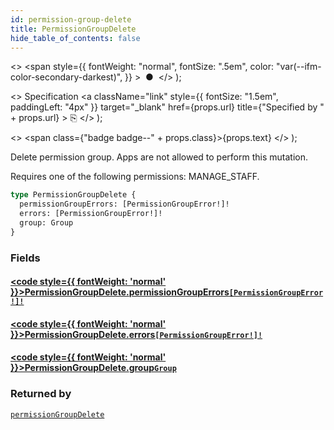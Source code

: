 ```yaml
---
id: permission-group-delete
title: PermissionGroupDelete
hide_table_of_contents: false
---
```


  <>
    <span
      style={{
        fontWeight: "normal",
        fontSize: ".5em",
        color: "var(--ifm-color-secondary-darkest)",
      }}
    >
      &nbsp;●&nbsp;
    </span>
  </>
);

  <>
    Specification
    <a
      className="link"
      style={{ fontSize: "1.5em", paddingLeft: "4px" }}
      target="\_blank"
      href={props.url}
      title={"Specified by " + props.url}
    >
      ⎘
    </a>
  </>
);

  <>
    <span class={"badge badge--" + props.class}>{props.text}</span>
  </>
);

Delete permission group. Apps are not allowed to perform this mutation.

Requires one of the following permissions: MANAGE_STAFF.

```graphql
type PermissionGroupDelete {
  permissionGroupErrors: [PermissionGroupError!]!
  errors: [PermissionGroupError!]!
  group: Group
}
```

### Fields

#### [<code style={{ fontWeight: 'normal' }}>PermissionGroupDelete.<b>permissionGroupErrors</b></code>](#)<Bullet />[`[PermissionGroupError!]!`](../../api-reference/objects/permission-group-error) <Badge class="secondary" text="non-null"/> <Badge class="secondary" text="object"/>

>

#### [<code style={{ fontWeight: 'normal' }}>PermissionGroupDelete.<b>errors</b></code>](#)<Bullet />[`[PermissionGroupError!]!`](../../api-reference/objects/permission-group-error) <Badge class="secondary" text="non-null"/> <Badge class="secondary" text="object"/>

>

#### [<code style={{ fontWeight: 'normal' }}>PermissionGroupDelete.<b>group</b></code>](#)<Bullet />[`Group`](../../api-reference/objects/group) <Badge class="secondary" text="object"/>

>

### Returned by

[`permissionGroupDelete`](../../api-reference/mutations/permission-group-delete) <Badge class="secondary" text="mutation"/>
